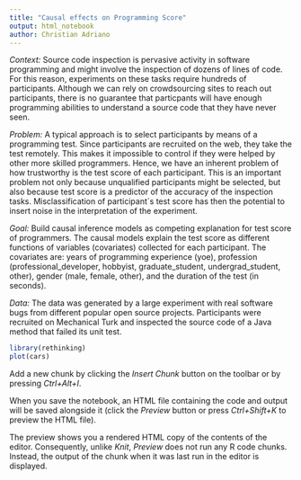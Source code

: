 ```yaml
---
title: "Causal effects on Programming Score"
output: html_notebook
author: Christian Adriano
---
```


*Context:* Source code inspection is pervasive activity in software programming and might involve the inspection of dozens of lines of code. For this reason, experiments on these tasks require hundreds of participants. Although we can rely on crowdsourcing sites to reach out participants, there is no guarantee that particpants will have enough programming abilities to understand a source code that they have never seen.

*Problem:* A typical approach is to select participants by means of a programming test.  Since participants are recruited on the web, they take the test remotely. This makes it impossible to control if they were helped by other more skilled programmers. Hence, we have an inherent problem of how trustworthy is the test score of each participant. This is an important problem not only because unqualified participants might be selected, but also because test score is a predictor of the accuracy of the inspection tasks. Misclassification of participant´s test score has then the potential to insert noise in the interpretation of the experiment. 

*Goal:* Build causal inference models as competing explanation for test score of programmers. The causal models explain the test score as different functions of variables (covariates) collected for each participant. The covariates are: years of programming experience (yoe), profession (professional_developer, hobbyist, graduate_student, undergrad_student, other), gender (male, female, other), and the duration of the test (in seconds).

*Data:* The data was generated by a large experiment with real software bugs from different popular open source projects. Participants were recruited on Mechanical Turk and inspected the source code of a Java method that failed its unit test. 


```r
library(rethinking)
plot(cars)
```

Add a new chunk by clicking the *Insert Chunk* button on the toolbar or by pressing *Ctrl+Alt+I*.

When you save the notebook, an HTML file containing the code and output will be saved alongside it (click the *Preview* button or press *Ctrl+Shift+K* to preview the HTML file).

The preview shows you a rendered HTML copy of the contents of the editor. Consequently, unlike *Knit*, *Preview* does not run any R code chunks. Instead, the output of the chunk when it was last run in the editor is displayed.
